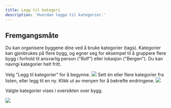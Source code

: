 ```yaml
---
title: Legg til kategori
description: 'Hvordan legge til kategorier.'
---
```


## Fremgangsmåte

Du kan organisere byggene dine ved å bruke kategorier (tags). Kategorier kan gjenbrukes på flere bygg, og egner seg for eksempel til å gruppere flere bygg i forhold til ansvarlig person ("Rolf") eller lokasjon ("Bergen"). Du kan navngi kategorier helt fritt.

<Steps>
    <Step title="Legg til kategorier">
        Velg "Legg til kategorier" for å begynne.
        <Frame type="ghost">
            <img src="/images/dashboard/innstillinger/legg-til-kategori/steg-1.png" />
        </Frame>
    </Step>
    <Step title="Velg ønsket kategori eller legg til ny">
        Sett én eller flere kategorier fra listen, eller legg til en ny. Klikk ut av menyen for å bekrefte endringene.
        <Frame type="ghost">
            <img src="/images/dashboard/innstillinger/legg-til-kategori/steg-2.png" />
        </Frame>
    </Step>
</Steps>

Valgte kategorier vises i oversikten over bygg.

<Frame type="ghost">
    <img src="/images/dashboard/innstillinger/legg-til-kategori/kategorier.png" />
</Frame>
